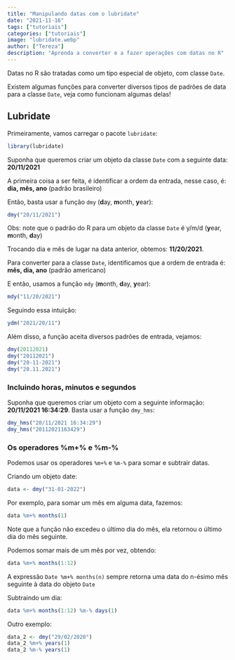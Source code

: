 ```yaml
---
title: "Manipulando datas com o lubridate"
date: "2021-11-16"
tags: ["tutoriais"]
categories: ["tutoriais"]
image: "lubridate.webp"
author: ["Tereza"]
description: "Aprenda a converter e a fazer operações com datas no R"
---
```


Datas no R são tratadas como um tipo especial de objeto, com classe `Date`.

Existem algumas funções para converter diversos tipos de padrões de data para a classe `Date`, veja como funcionam algumas delas!

## Lubridate

Primeiramente, vamos carregar o pacote `lubridate`:

```r
library(lubridate)
```

Suponha que queremos criar um objeto da classe `Date` com a seguinte data: **20/11/2021**

A primeira coisa a ser feita, é identificar a ordem da entrada, nesse caso, é: **dia, mês, ano** (padrão brasileiro)

Então, basta usar a função `dmy` (**d**ay, **m**onth, **y**ear):

```r
dmy("20/11/2021")
```

Obs: note que o padrão do R para um objeto da classe `Date` é y/m/d (**y**ear, **m**onth, **d**ay)

Trocando dia e mês de lugar na data anterior, obtemos: **11/20/2021**.

Para converter para a classe `Date`, identificamos que a ordem de entrada é: **mês, dia, ano** (padrão americano)

E então, usamos a função `mdy` (**m**onth, **d**ay, **y**ear):

```r
mdy("11/20/2021")
```

Seguindo essa intuição:

```r
ydm("2021/20/11")
```

Além disso, a função aceita diversos padrões de entrada, vejamos:

```r
dmy(20112021)
dmy("20112021")
dmy("20-11-2021")
dmy("20.11.2021")
```

### Incluindo horas, minutos e segundos

Suponha que queremos criar um objeto com a seguinte informação: **20/11/2021 16:34:29**. Basta usar a função `dmy_hms`:

```r
dmy_hms("20/11/2021 16:34:29")
dmy_hms("20112021163429")
```

### Os operadores %m+% e %m-%

Podemos usar os operadores `%m+%` e `%m-%` para somar e subtrair datas.

Criando um objeto date:

```r
data <- dmy("31-01-2022")
```

Por exemplo, para somar um mês em alguma data, fazemos:

```r
data %m+% months(1)
```

Note que a função não excedeu o último dia do mês, ela retornou o último dia do mês seguinte.

Podemos somar mais de um mês por vez, obtendo:

```r
data %m+% months(1:12)
```

A expressão `Date %m+% months(n)` sempre retorna uma data do n-ésimo mês seguinte à data do objeto `Date`

Subtraindo um dia:

```r
data %m+% months(1:12) %m-% days(1)
```

Outro exemplo:

```r
data_2 <- dmy("29/02/2020")
data_2 %m+% years(1)
data_2 %m-% years(1)
```
